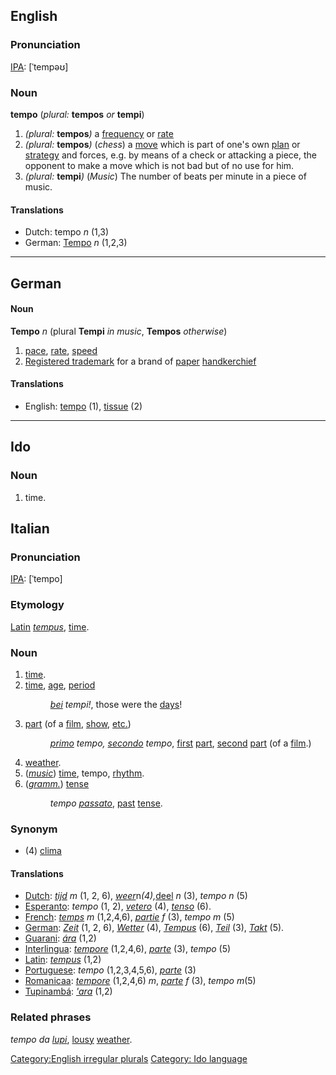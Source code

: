 ==English==
===Pronunciation===
[[IPA]]: [ˈtempəʊ]

===Noun===
'''tempo''' (''plural:'' '''tempos''' ''or'' '''tempi''')

#''(plural:'' '''tempos''''')'' a [[frequency]] or [[rate]]
#''(plural:'' '''tempos''''')'' (''chess'') a [[move]] which is part of one's own [[plan]] or [[strategy]] and forces, e.g. by   means of a check or attacking a piece, the opponent to make a move which is not bad but of no use for him.
#''(plural:'' '''tempi''''')'' (''Music'') The number of beats per minute in a piece of music.


====Translations====
*Dutch: tempo ''n'' (1,3)
*German: [[Tempo]] ''n'' (1,2,3)

[[Category:English irregular plurals]]
----
==German==

====Noun====
'''Tempo''' ''n'' (plural '''Tempi''' ''in music'', '''Tempos''' ''otherwise'')
# [[pace]], [[rate]], [[speed]]
# [[Registered trademark]] for a brand of [[paper]] [[handkerchief]]

====Translations====
*English: [[tempo]] (1), [[tissue]] (2)

----

==Ido==
===Noun===
# time.
[[Category: Ido language]]

==Italian==
===Pronunciation===
[[IPA]]: [ˈtempo]

===Etymology===

[[Latin]] ''[[tempus]]'', [[time]].

===Noun===

#[[time]].
#[[time]], [[age]], [[period]]
#:''[[bello|bei]] tempi!'', those were the [[day|days]]!
#[[part]] (of a [[film]], [[show]], [[et coetera|etc.]])
#: ''[[primo]] tempo, [[secondo]] tempo'', [[first]] [[part]], [[second]] [[part]] (of a [[film]].)
#[[weather]].
#(''[[music]]'') [[time]], tempo, [[rhythm]].
#(''[[grammar|gramm.]]'') [[tense]]
#:''tempo [[passato]]'', [[past]] [[tense]].

===Synonym===
*(4) [[clima]]

====Translations====

*[[Dutch]]: ''[[tijd]]'' ''m'' (1, 2, 6), ''[[weer]] ''n'' (4), ''[[deel]] ''n'' (3), ''tempo'' ''n'' (5)
*[[Esperanto]]: ''tempo'' (1, 2), ''[[vetero]]'' (4), ''[[tenso]]'' (6).
*[[French]]: ''[[temps]]'' ''m'' (1,2,4,6), ''[[partie]]'' ''f'' (3), ''tempo'' ''m'' (5)
*[[German]]: ''[[Zeit]]'' (1, 2, 6), ''[[Wetter]]'' (4), ''[[Tempus]]'' (6), ''[[Teil]]'' (3), ''[[Takt]]'' (5).
*[[Guarani]]: ''[[ára]]'' (1,2)
*[[Interlingua]]: ''[[tempore]]'' (1,2,4,6), ''[[parte]]'' (3), ''tempo'' (5)
*[[Latin]]: ''[[tempus]]'' (1,2)
*[[Portuguese]]: ''tempo'' (1,2,3,4,5,6), ''[[parte]]'' (3)
*[[Romanicaa]]: ''[[tempore]]'' (1,2,4,6) ''m'', ''[[parte]]'' ''f'' (3), ''tempo'' ''m''(5)
*[[Tupinambá]]: ''[['ara]]'' (1,2)

===Related phrases===

''tempo da [[lupo|lupi]]'', [[lousy]] [[weather]].